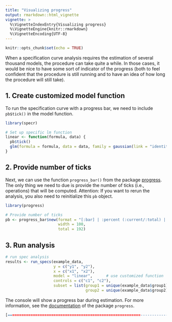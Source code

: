 ```yaml
---
title: "Visualizing progress"
output: rmarkdown::html_vignette
vignette: >
  %\VignetteIndexEntry{Visualizing progress}
  %\VignetteEngine{knitr::rmarkdown}
  %\VignetteEncoding{UTF-8}
---
```


```r
knitr::opts_chunk$set(echo = TRUE)
```


When a specification curve analysis requires the estimation of several thousand models, the procedure can take quite a while. In those cases, it would be nice to have some sort of indicator of the progress (both to feel confident that the procedure is still running and to have an idea of how long the procedure will still take).

## 1. Create customized model function

To run the specification curve with a progress bar, we need to include `pb$tick()` in the model function. 

```r
library(specr)

# Set up specific lm function
linear <- function(formula, data) {
  pb$tick()
  glm(formula = formula, data = data, family = gaussian(link = "identity"))
}
```

## 2. Provide number of ticks

Next, we can use the function `progress_bar()` from the package [progress](https://github.com/r-lib/progress). The only thing we need to due is provide the number of ticks (i.e., operations) that will be computed. Attention: If you want to rerun the analysis, you also need to reinitialize this `pb` object.

```r
library(progress)

# Provide number of ticks
pb <- progress_bar$new(format = "[:bar] | :percent (:current/:total) | Finished in:eta",
                       width = 100,
                       total = 192)
```

## 3. Run analysis

```r
# run spec analysis
results <- run_specs(example_data,
                     y = c("y1", "y2"),
                     x = c("x1", "x2"),
                     model = "linear",      # use customized function
                     controls = c("c1", "c2"),
                     subset = list(group1 = unique(example_data$group1),
                                   group2 = unique(example_data$group2)))

```

The console will show a progress bar during estimation. For more information, see the [documentation](https://github.com/r-lib/progress) of the package `progress`. 

```r
[==========================================================-------------]  81% (156/192) Finished in 1s
```


